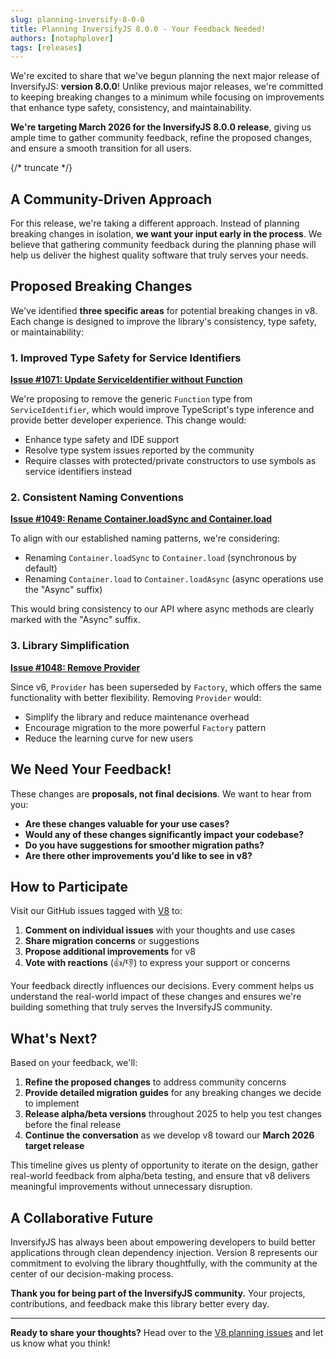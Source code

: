 ```yaml
---
slug: planning-inversify-8-0-0
title: Planning InversifyJS 8.0.0 - Your Feedback Needed!
authors: [notaphplover]
tags: [releases]
---
```


We're excited to share that we've begun planning the next major release of InversifyJS: **version 8.0.0**! Unlike previous major releases, we're committed to keeping breaking changes to a minimum while focusing on improvements that enhance type safety, consistency, and maintainability.

**We're targeting March 2026 for the InversifyJS 8.0.0 release**, giving us ample time to gather community feedback, refine the proposed changes, and ensure a smooth transition for all users.

{/* truncate */}

## A Community-Driven Approach

For this release, we're taking a different approach. Instead of planning breaking changes in isolation, **we want your input early in the process**. We believe that gathering community feedback during the planning phase will help us deliver the highest quality software that truly serves your needs.

## Proposed Breaking Changes

We've identified **three specific areas** for potential breaking changes in v8. Each change is designed to improve the library's consistency, type safety, or maintainability:

### 1. Improved Type Safety for Service Identifiers

**[Issue #1071: Update ServiceIdentifier without Function](https://github.com/inversify/monorepo/issues/1071)**

We're proposing to remove the generic `Function` type from `ServiceIdentifier`, which would improve TypeScript's type inference and provide better developer experience. This change would:

- Enhance type safety and IDE support
- Resolve type system issues reported by the community
- Require classes with protected/private constructors to use symbols as service identifiers instead

### 2. Consistent Naming Conventions

**[Issue #1049: Rename Container.loadSync and Container.load](https://github.com/inversify/monorepo/issues/1049)**

To align with our established naming patterns, we're considering:

- Renaming `Container.loadSync` to `Container.load` (synchronous by default)
- Renaming `Container.load` to `Container.loadAsync` (async operations use the "Async" suffix)

This would bring consistency to our API where async methods are clearly marked with the "Async" suffix.

### 3. Library Simplification

**[Issue #1048: Remove Provider](https://github.com/inversify/monorepo/issues/1048)**

Since v6, `Provider` has been superseded by `Factory`, which offers the same functionality with better flexibility. Removing `Provider` would:

- Simplify the library and reduce maintenance overhead
- Encourage migration to the more powerful `Factory` pattern
- Reduce the learning curve for new users

## We Need Your Feedback!

These changes are **proposals, not final decisions**. We want to hear from you:

- **Are these changes valuable for your use cases?**
- **Would any of these changes significantly impact your codebase?**
- **Do you have suggestions for smoother migration paths?**
- **Are there other improvements you'd like to see in v8?**

## How to Participate

Visit our GitHub issues tagged with [V8](https://github.com/inversify/monorepo/issues?q=is%3Aissue%20state%3Aopen%20label%3AV8) to:

1. **Comment on individual issues** with your thoughts and use cases
2. **Share migration concerns** or suggestions
3. **Propose additional improvements** for v8
4. **Vote with reactions** (👍/👎) to express your support or concerns

Your feedback directly influences our decisions. Every comment helps us understand the real-world impact of these changes and ensures we're building something that truly serves the InversifyJS community.

## What's Next?

Based on your feedback, we'll:

1. **Refine the proposed changes** to address community concerns
2. **Provide detailed migration guides** for any breaking changes we decide to implement
3. **Release alpha/beta versions** throughout 2025 to help you test changes before the final release
4. **Continue the conversation** as we develop v8 toward our **March 2026 target release**

This timeline gives us plenty of opportunity to iterate on the design, gather real-world feedback from alpha/beta testing, and ensure that v8 delivers meaningful improvements without unnecessary disruption.

## A Collaborative Future

InversifyJS has always been about empowering developers to build better applications through clean dependency injection. Version 8 represents our commitment to evolving the library thoughtfully, with the community at the center of our decision-making process.

**Thank you for being part of the InversifyJS community.** Your projects, contributions, and feedback make this library better every day.

---

**Ready to share your thoughts?** Head over to the [V8 planning issues](https://github.com/inversify/monorepo/issues?q=is%3Aissue%20state%3Aopen%20label%3AV8) and let us know what you think!
